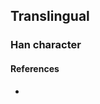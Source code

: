 {{character info}}
==Translingual==

===Han character===
{{Han char|rn=93|rad=牛|as=12|sn=16|four=22527|canj=HQHKB|ids=⿰牜喬}}

====References====
* {{Han ref|kx=0704.210|dkj=20175|hdz=31820.020|uh=729E|ud=29342|bh=EA5A|bd=59994}}